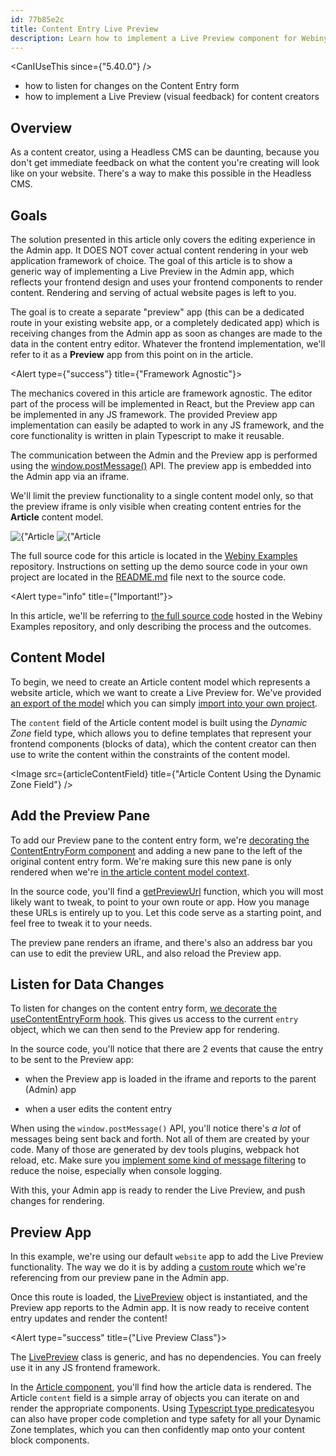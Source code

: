 ```yaml
---
id: 77b85e2c
title: Content Entry Live Preview
description: Learn how to implement a Live Preview component for Webiny Headless CMS.
---
```



<CanIUseThis since={"5.40.0"} />

<WhatYouWillLearn>

- how to listen for changes on the Content Entry form
- how to implement a Live Preview (visual feedback) for content creators

</WhatYouWillLearn>

## Overview

As a content creator, using a Headless CMS can be daunting, because you don't get immediate feedback on what the content you're creating will look like on your website. There's a way to make this possible in the Headless CMS.

## Goals

<Alert type="warning" title="Content Preview Only!">

The solution presented in this article only covers the editing experience in the Admin app. It
DOES NOT cover actual content rendering in your web application framework of choice. The goal of
this article is to show a generic way of implementing a Live Preview in the Admin app, which
reflects your frontend design and uses your frontend components to render content. Rendering and
serving of actual website pages is left to you.

</Alert>

The goal is to create a separate "preview" app (this can be a dedicated route in your existing website app, or a completely dedicated app) which is receiving changes from the Admin app as soon as changes are made to the data in the content entry editor. Whatever the frontend implementation, we'll refer to it as a **Preview** app from this point on in the article.

<Alert type={"success"} title={"Framework Agnostic"}>

The mechanics covered in this article are framework agnostic. The editor part of the process will be implemented in React, but the Preview app can be implemented in any JS framework. The provided Preview app implementation can easily be adapted to work in any JS framework, and the core functionality is written in plain Typescript to make it reusable.

</Alert>

The communication between the Admin and the Preview app is performed using the [window.postMessage()](https://developer.mozilla.org/en-US/docs/Web/API/Window/postMessage) API. The preview app is embedded into the Admin app via an iframe.

We'll limit the preview functionality to a single content model only, so that the preview iframe is only visible when creating content entries for the **Article** content model.

<Gallery>
  <Image src={editorWithPreview} title={"Article Entry Editor with Preview"} />
  <Image src={articleModel} title={"Article Content Model"} />
</Gallery>

<Alert type="warning" title="Using the Source Code">

The full source code for this article is located in the [Webiny Examples](https://github.com/webiny/webiny-examples/tree/master/cms-live-preview/5.40.x) repository. Instructions on setting up the demo source code in your own project are located in the [README.md](https://github.com/webiny/webiny-examples/tree/master/cms-live-preview/5.40.x/README.md) file next to the source code.

</Alert>

<Alert type="info" title={"Important!"}>

In this article, we'll be referring to [the full source
code](https://github.com/webiny/webiny-examples/tree/master/cms-live-preview/5.40.x) hosted
in the Webiny Examples repository, and only describing the process and the outcomes.

</Alert>

## Content Model

To begin, we need to create an Article content model which represents a website article, which we want to create a Live Preview for. We've provided [an export of the model](https://github.com/webiny/webiny-examples/blob/master/cms-live-preview/5.40.x/article-model.json) which you can simply [import into your own project](/docs/user-guides/headless-cms/advanced/import-export-content-models#importing-content-models).

The `content` field of the Article content model is built using the _Dynamic Zone_ field type, which allows you to define templates that represent your frontend components (blocks of data), which the content creator can then use to write the content within the constraints of the content model.

<Image src={articleContentField} title={"Article Content Using the Dynamic Zone Field"} />

## Add the Preview Pane

To add our Preview pane to the content entry form, we're [decorating the ContentEntryForm component](https://github.com/webiny/webiny-examples/blob/master/cms-live-preview/5.40.x/extensions/admin/src/AddPreviewPane.tsx) and adding a new pane to the left of the original content entry form. We're making sure this new pane is only rendered when we're [in the article content model context](https://github.com/webiny/webiny-examples/blob/master/cms-live-preview/5.40.x/extensions/admin/src/AddPreviewPane.tsx#L19-L23).

In the source code, you'll find a [getPreviewUrl](https://github.com/webiny/webiny-examples/blob/master/cms-live-preview/5.40.x/extensions/admin/src/getPreviewUrl.ts) function, which you will most likely want to tweak, to point to your own route or app. How you manage these URLs is entirely up to you. Let this code serve as a starting point, and feel free to tweak it to your needs.

The preview pane renders an iframe, and there's also an address bar you can use to edit the preview URL, and also reload the Preview app.

## Listen for Data Changes

To listen for changes on the content entry form, [we decorate the useContentEntryForm hook](https://github.com/webiny/webiny-examples/blob/master/cms-live-preview/5.40.x/extensions/admin/src/LivePreviewEditor.ts). This gives us access to the current `entry` object, which we can then send to the Preview app for rendering.

In the source code, you'll notice that there are 2 events that cause the entry to be sent to the Preview app:

- when the Preview app is loaded in the iframe and reports to the parent (Admin) app

- when a user edits the content entry

<Alert type="info" title="Filter Window Messages">

When using the `window.postMessage()` API, you'll notice there's _a lot_ of messages being sent back and forth. Not all of them are created by your code. Many of those are generated by dev tools plugins, webpack hot reload, etc. Make sure you [implement some kind of message filtering](https://github.com/webiny/webiny-examples/blob/master/cms-live-preview/5.40.x/extensions/admin/src/useLivePreview.ts#L32-L34) to reduce the noise, especially when console logging.

</Alert>

With this, your Admin app is ready to render the Live Preview, and push changes for rendering.

## Preview App

In this example, we're using our default `website` app to add the Live Preview functionality. The way we do it is by adding a [custom route](https://github.com/webiny/webiny-examples/blob/master/cms-live-preview/5.40.x/extensions/website/src/index.tsx) which we're referencing from our preview pane in the Admin app.

Once this route is loaded, the [LivePreview](https://github.com/webiny/webiny-examples/blob/master/cms-live-preview/5.40.x/extensions/website/src/LivePreview.ts) object is instantiated, and the Preview app reports to the Admin app. It is now ready to receive content entry updates and render the content!

<Alert type="success" title={"Live Preview Class"}>

The [LivePreview](https://github.com/webiny/webiny-examples/blob/master/cms-live-preview/5.40.x/extensions/website/src/LivePreview.ts) class is generic, and has no dependencies. You can freely use it in any JS frontend framework.

</Alert>

In the [Article component](https://github.com/webiny/webiny-examples/blob/master/cms-live-preview/5.40.x/extensions/website/src/Article/Article.tsx), you'll find how the article data is rendered. The Article `content` field is a simple array of objects you can iterate on and render the appropriate components. Using [Typescript type predicates](https://www.typescriptlang.org/docs/handbook/2/narrowing.html#using-type-predicates)you can also have proper code completion and type safety for all your Dynamic Zone templates, which you can then confidently map onto your content block components.
